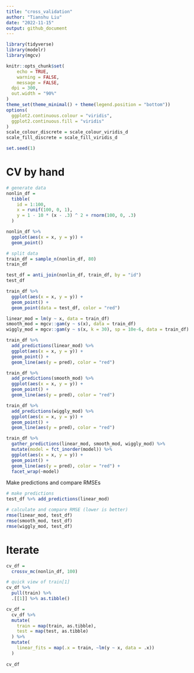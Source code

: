 ```yaml
---
title: "cross_validation"
author: "Tianshu Liu"
date: "2022-11-15"
output: github_document
---
```


```r
library(tidyverse)
library(modelr)
library(mgcv)

knitr::opts_chunk$set(
	echo = TRUE,
	warning = FALSE,
	message = FALSE, 
  dpi = 300,
  out.width = "90%"
)
theme_set(theme_minimal() + theme(legend.position = "bottom"))
options(
  ggplot2.continuous.colour = "viridis",
  ggplot2.continuous.fill = "viridis"
)
scale_colour_discrete = scale_colour_viridis_d
scale_fill_discrete = scale_fill_viridis_d
```

```r
set.seed(1)
```

# CV by hand

```r
# generate data
nonlin_df = 
  tibble(
    id = 1:100,
    x = runif(100, 0, 1),
    y = 1 - 10 * (x - .3) ^ 2 + rnorm(100, 0, .3)
  )

nonlin_df %>% 
  ggplot(aes(x = x, y = y)) + 
  geom_point()
```

```r
# split data
train_df = sample_n(nonlin_df, 80)
train_df

test_df = anti_join(nonlin_df, train_df, by = "id")
test_df
```

```r
train_df %>% 
  ggplot(aes(x = x, y = y)) + 
  geom_point() + 
  geom_point(data = test_df, color = "red")
```

```r
linear_mod = lm(y ~ x, data = train_df)
smooth_mod = mgcv::gam(y ~ s(x), data = train_df)
wiggly_mod = mgcv::gam(y ~ s(x, k = 30), sp = 10e-6, data = train_df)
```

```r
train_df %>% 
  add_predictions(linear_mod) %>% 
  ggplot(aes(x = x, y = y)) + 
  geom_point() + 
  geom_line(aes(y = pred), color = "red")

train_df %>% 
  add_predictions(smooth_mod) %>% 
  ggplot(aes(x = x, y = y)) + 
  geom_point() + 
  geom_line(aes(y = pred), color = "red")

train_df %>% 
  add_predictions(wiggly_mod) %>% 
  ggplot(aes(x = x, y = y)) + 
  geom_point() + 
  geom_line(aes(y = pred), color = "red")

train_df %>% 
  gather_predictions(linear_mod, smooth_mod, wiggly_mod) %>% 
  mutate(model = fct_inorder(model)) %>% 
  ggplot(aes(x = x, y = y)) + 
  geom_point() + 
  geom_line(aes(y = pred), color = "red") + 
  facet_wrap(~model)
```

Make predictions and compare RMSEs

```r
# make predictions
test_df %>% add_predictions(linear_mod)

# calculate and compare RMSE (lower is better)
rmse(linear_mod, test_df)
rmse(smooth_mod, test_df)
rmse(wiggly_mod, test_df)
```


# Iterate

```r
cv_df = 
  crossv_mc(nonlin_df, 100)

# quick view of train[1]
cv_df %>% 
  pull(train) %>% 
  .[[1]] %>% as.tibble()

cv_df = 
  cv_df %>% 
  mutate(
    train = map(train, as.tibble),
    test = map(test, as.tibble)
  ) %>% 
  mutate(
    linear_fits = map(.x = train, ~lm(y ~ x, data = .x)) 
  )
  
cv_df
```

